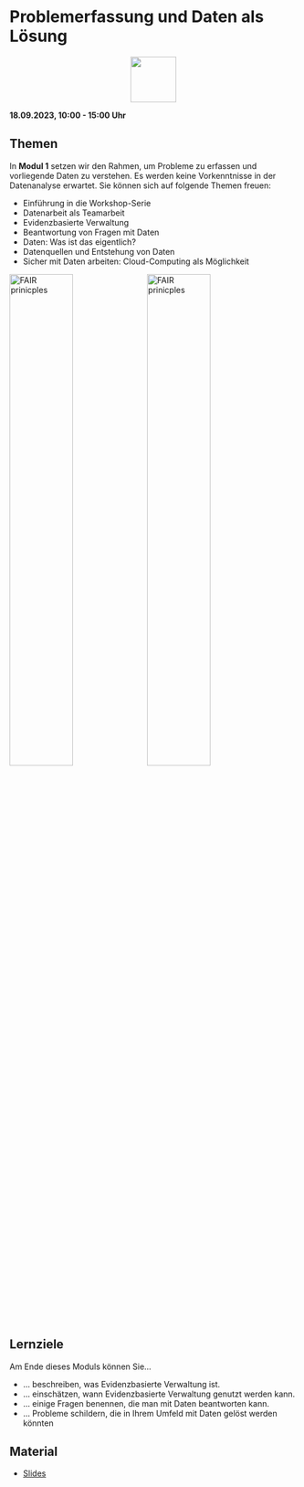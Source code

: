 # Problemerfassung und Daten als Lösung

<p align="center">
<img src="icons/files.png" width="80" height="80" class="center">
</p> 

**18.09.2023, 10:00 - 15:00 Uhr**

## Themen
In **Modul 1** setzen wir den Rahmen, um Probleme zu erfassen und vorliegende Daten zu verstehen. Es werden keine Vorkenntnisse in der Datenanalyse erwartet. Sie können sich auf folgende Themen freuen:

* Einführung in die Workshop-Serie
* Datenarbeit als Teamarbeit
* Evidenzbasierte Verwaltung
* Beantwortung von Fragen mit Daten
* Daten: Was ist das eigentlich?
* Datenquellen und Entstehung von Daten
* Sicher mit Daten arbeiten: Cloud-Computing als Möglichkeit

![FAIR prinicples](icons/Daten-Fragen.jpg){width=47% fig-alt="F=findable, A=accessible, I=interoperable, R=reusable"}
![FAIR prinicples](icons/fair.jpg){width=47% fig-alt="F=findable, A=accessible, I=interoperable, R=reusable"}


::: {.callout-tip} 
## Lernziele
Am Ende dieses Moduls können Sie...

* ... beschreiben, was Evidenzbasierte Verwaltung ist.
* ... einschätzen, wann Evidenzbasierte Verwaltung genutzt werden kann.
* ... einige Fragen benennen, die man mit Daten beantworten kann.
* ... Probleme schildern, die in Ihrem Umfeld mit Daten gelöst werden könnten
:::

## Material
* [Slides](https://docs.google.com/presentation/d/1-v_uc1GCfBuG2XZwmrzhS-vrZnmA897JUzh6nugfyc4/edit?usp=sharing)